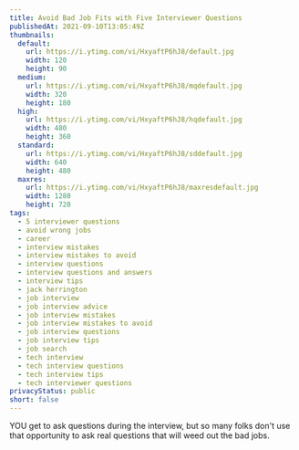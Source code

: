 ```yaml
---
title: Avoid Bad Job Fits with Five Interviewer Questions
publishedAt: 2021-09-10T13:05:49Z
thumbnails:
  default:
    url: https://i.ytimg.com/vi/HxyaftP6hJ8/default.jpg
    width: 120
    height: 90
  medium:
    url: https://i.ytimg.com/vi/HxyaftP6hJ8/mqdefault.jpg
    width: 320
    height: 180
  high:
    url: https://i.ytimg.com/vi/HxyaftP6hJ8/hqdefault.jpg
    width: 480
    height: 360
  standard:
    url: https://i.ytimg.com/vi/HxyaftP6hJ8/sddefault.jpg
    width: 640
    height: 480
  maxres:
    url: https://i.ytimg.com/vi/HxyaftP6hJ8/maxresdefault.jpg
    width: 1280
    height: 720
tags:
  - 5 interviewer questions
  - avoid wrong jobs
  - career
  - interview mistakes
  - interview mistakes to avoid
  - interview questions
  - interview questions and answers
  - interview tips
  - jack herrington
  - job interview
  - job interview advice
  - job interview mistakes
  - job interview mistakes to avoid
  - job interview questions
  - job interview tips
  - job search
  - tech interview
  - tech interview questions
  - tech interview tips
  - tech interviewer questions
privacyStatus: public
short: false
---
```

  
YOU get to ask questions during the interview, but so many folks don't use that opportunity to ask real questions that will weed out the bad jobs.
